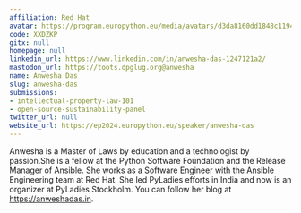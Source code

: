 ```yaml
---
affiliation: Red Hat
avatar: https://program.europython.eu/media/avatars/d3da8160dd1848c1194e15df4fb1051c_bFs9Mv0.jpg
code: XXDZKP
gitx: null
homepage: null
linkedin_url: https://www.linkedin.com/in/anwesha-das-1247121a2/
mastodon_url: https://toots.dpglug.org@anwesha
name: Anwesha Das
slug: anwesha-das
submissions:
- intellectual-property-law-101
- open-source-sustainability-panel
twitter_url: null
website_url: https://ep2024.europython.eu/speaker/anwesha-das
---
```


Anwesha is a Master of Laws by education and a technologist by passion.She is a fellow at the Python Software Foundation and the Release Manager of Ansible. She works as a Software Engineer with the Ansible Engineering team at Red Hat. She led PyLadies efforts in India and now is an organizer at PyLadies Stockholm.  You can follow her blog at https://anweshadas.in.
